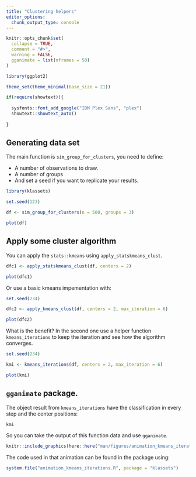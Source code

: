 ```yaml
---
title: "Clustering helpers"
editor_options: 
  chunk_output_type: console
---
```


```r
knitr::opts_chunk$set(
  collapse = TRUE,
  comment = "#>",
  warning = FALSE,
  gganimate = list(nframes = 50)
)

library(ggplot2)

theme_set(theme_minimal(base_size = 21))

if(require(showtext)){
 
  sysfonts::font_add_google("IBM Plex Sans", "plex")
  showtext::showtext_auto()
   
}
```

## Generating data set 

The main function is `sim_group_for_clusters`, you need to define:

- A number of observations to draw.
- A number of groups
- And set a seed if you want to replicate your results.

```r
library(klassets)

set.seed(123)

df <- sim_group_for_clusters(n = 500, groups = 3)

plot(df)
```


## Apply some cluster algorithm

You can apply the `stats::kmeans` using `apply_statskmeans_clust`.

```r
dfc1 <- apply_statskmeans_clust(df, centers = 2)

plot(dfc1)
```

Or use a basic kmeans impementation with:

```r
set.seed(234)

dfc2 <- apply_kmeans_clust(df, centers = 2, max_iteration = 6)

plot(dfc2)
```

What is the benefit? In the second one use a helper function `kmeans_iterations`
to keep the iteration and see how the algorithm converges.

```r
set.seed(234)

kmi <- kmeans_iterations(df, centers = 2, max_iteration = 6)

plot(kmi)
```

## `gganimate` package.

The object result from `kmeans_iterations` have the classification in every step
and the center positions:

```r
kmi
```

So you can take the output of this function data and use `gganimate`.

```r
knitr::include_graphics(here::here("man/figures/animation_kmeans_iterations.gif"))
```

The code used in that animation can be found in the package using:

```r
system.file("animation_kmeans_iterations.R", package = "klassets")
```


